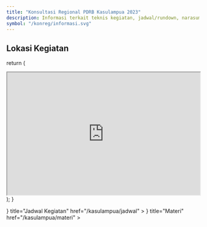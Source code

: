 ```yaml
---
title: "Konsultasi Regional PDRB Kasulampua 2023"
description: Informasi terkait teknis kegiatan, jadwal/rundown, narasumber, materi, notulen, dll.
symbol: "/konreg/informasi.svg"
---
```



## Lokasi Kegiatan

  return (
    <div className="mx-auto mb-6 max-w-screen-lg border-b border-gray-400 border-opacity-20 pb-8 pt-4">
      <div className="relative w-full items-center justify-between">
        <iframe
          src="https://www.google.com/maps/embed?pb=!1m18!1m12!1m3!1d3985.477927391023!2d118.8840883758974!3d-2.6727908387153745!2m3!1f0!2f0!3f0!3m2!1i1024!2i768!4f13.1!3m3!1m2!1s0x2d92d9b69003df89%3A0x82ac1e1c25fd9464!2sHotel%20d%E2%80%99Maleo%20Mamuju!5e0!3m2!1sid!2sid!4v1714362245422!5m2!1sid!2sid"
          width="100%"
          height="320"
          allowfullscreen=""
          loading="lazy"
          referrerpolicy="no-referrer-when-downgrade"
        ></iframe>
      </div>
    </div>
  );
}

<Maps />

<Cards>
  <Card
    icon={
      <svg
        xmlns="http://www.w3.org/2000/svg"
        fill="none"
        viewBox="0 0 24 24"
        strokeWidth={1.5}
        stroke="currentColor"
        className="h-6 w-6"
      >
        <path
          strokeLinecap="round"
          strokeLinejoin="round"
          d="M12 9v3.75m-9.303 3.376c-.866 1.5.217 3.374 1.948 3.374h14.71c1.73 0 2.813-1.874 1.948-3.374L13.949 3.378c-.866-1.5-3.032-1.5-3.898 0L2.697 16.126zM12 15.75h.007v.008H12v-.008z"
        />
      </svg>
    }
    title="Jadwal Kegiatan"
    href="/kasulampua/jadwal"
  ></Card>
  <Card
    icon={
      <svg
        xmlns="http://www.w3.org/2000/svg"
        fill="none"
        viewBox="0 0 24 24"
        strokeWidth={1.5}
        stroke="currentColor"
        className="h-6 w-6"
      >
        <path
          strokeLinecap="round"
          strokeLinejoin="round"
          d="M6 6.878V6a2.25 2.25 0 012.25-2.25h7.5A2.25 2.25 0 0118 6v.878m-12 0c.235-.083.487-.128.75-.128h10.5c.263 0 .515.045.75.128m-12 0A2.25 2.25 0 004.5 9v.878m13.5-3A2.25 2.25 0 0119.5 9v.878m0 0a2.246 2.246 0 00-.75-.128H5.25c-.263 0-.515.045-.75.128m15 0A2.25 2.25 0 0121 12v6a2.25 2.25 0 01-2.25 2.25H5.25A2.25 2.25 0 013 18v-6c0-.98.626-1.813 1.5-2.122"
        />
      </svg>
    }
    title="Materi"
    href="/kasulampua/materi"
  ></Card>
</Cards>
